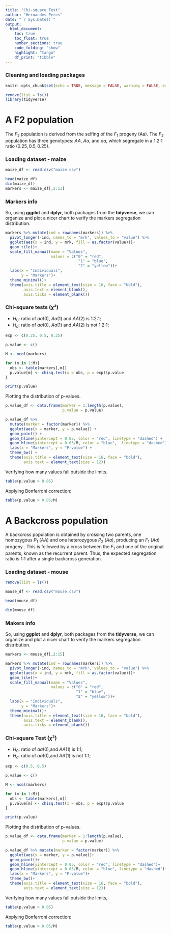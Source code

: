 ```yaml
---
title: "Chi-square Test"
author: "Hernandes Peres"
date: "`r Sys.Date()`"
output:
  html_document:
    toc: true
    toc_float: true
    number_sections: true
    code_folding: "show"
    highlight: "tango"
    df_print: "tibble"
---
```


### Cleaning and loading packages

```r
knitr::opts_chunk$set(echo = TRUE, message = FALSE, warning = FALSE, error = FALSE)
```


```r
remove(list = ls())
library(tidyverse)
```

# A F2 population

The $F_{2}$ population is derived from the selfing of the $F_{1}$ progeny (Aa). The $F_{2}$ population has three genotypes: $AA$, $Aa$, and $aa$, which segregate in a 1:2:1 ratio $(0.25, 0.5, 0.25)$.

### Loading dataset - maize

```r
maize_df <- read.csv("maize.csv")

head(maize_df)
dim(maize_df)
markers <- maize_df[,2:13]
```

### Markers info

So, using **ggplot** and **dplyr**, both packages from the **tidyverse**, we can organize and plot a nicer chart to verify the markers segregation distribution.

```r
markers %>% mutate(ind = rownames(markers)) %>%
  pivot_longer(-ind, names_to = "mrk", values_to = "value") %>% 
  ggplot(aes(x = ind, y = mrk, fill = as.factor(value)))+
  geom_tile()+
  scale_fill_manual(name = "Values",
                    values = c("0" = "red",
                                "1" = "blue",
                                "2" = "yellow"))+
  labs(x = "Individuals",
       y = "Markers")+
  theme_minimal()+
  theme(axis.title = element_text(size = 16, face = "bold"),
        axis.text = element_blank(),
        axis.ticks = element_blank())
```

### Chi-square tests ($\chi$²)

-   $H_0$: ratio of $aa$(0), $Aa$(1) and $AA$(2) is 1:2:1;
-   $H_a$: ratio of $aa$(0), $Aa$(1) and $AA$(2) is not 1:2:1;

```r
exp <- c(0.25, 0.5, 0.25)

p.value <- c()

M <- ncol(markers)

for (m in 1:M){
  obs <- table(markers[,m])
  p.value[m] <- chisq.test(x = obs, p = exp)$p.value
} 

print(p.value)
```

Plotting the distribution of p-values.

```r
p.value_df <- data.frame(marker = 1:length(p.value),
                         p.value = p.value)

p.value_df %>%
  mutate(marker = factor(marker)) %>%
  ggplot(aes(x = marker, y = p.value)) +
  geom_point() +
  geom_hline(yintercept = 0.05, color = "red", linetype = "dashed") +  
  geom_hline(yintercept = 0.05/M, color = "blue",  linetype = "dashed") +  
  labs(x = "Markers", y = "P-value") +
  theme_bw() +
  theme(axis.title = element_text(size = 16, face = "bold"),
        axis.text = element_text(size = 12))
```

Verifying how many values fall outside the limits.

```r
table(p.value > 0.05)
```

Applying Bonferroni correction:

```r
table(p.value > 0.05/M)
```

# A Backcross population

A backcross population is obtained by crossing two parents, one homozygous $P_1$ $(AA)$ and one heterozygous $P_2$ $(Aa)$, producing an $F_1$ $(Aa)$ progeny . This is followed by a cross between the $F_1$ and one of the original parents, known as the recurrent parent. Thus, the expected segregation ratio is 1:1 after a single backcross generation.

### Loading dataset - mouse

```r
remove(list = ls())

mouse_df <- read.csv("mouse.csv")

head(mouse_df)

dim(mouse_df)
```

### Makers info

So, using **ggplot** and **dplyr**, both packages from the **tidyverse**, we can organize and plot a nicer chart to verify the markers segregation distribution.

```r
markers <- mouse_df[,2:15]

markers %>% mutate(ind = rownames(markers)) %>%
  pivot_longer(-ind, names_to = "mrk", values_to = "value") %>% 
  ggplot(aes(x = ind, y = mrk, fill = as.factor(value)))+
  geom_tile()+
  scale_fill_manual(name = "Values",
                    values = c("0" = "red",
                               "1" = "blue",
                               "2" = "yellow"))+
  labs(x = "Individuals",
       y = "Markers")+
  theme_minimal()+
  theme(axis.title = element_text(size = 16, face = "bold"),
        axis.text = element_blank(),
        axis.ticks = element_blank())
```

### Chi-square Test ($\chi$²)

-   $H_0$: ratio of $aa$(0),and $AA$(1) is 1:1;
-   $H_a$: ratio of $aa$(0),and $AA$(1) is not 1:1;

```r
exp <- c(0.5, 0.5)

p.value <- c()

M <- ncol(markers)

for (m in 1:M){
  obs <- table(markers[,m])
  p.value[m] <- chisq.test(x = obs, p = exp)$p.value
} 

print(p.value)
```

Plotting the distribution of p-values.

```r
p.value_df <- data.frame(marker = 1:length(p.value),
                         p.value = p.value)

p.value_df %>% mutate(marker = factor(marker)) %>%
  ggplot(aes(x = marker, y = p.value))+
  geom_point()+
  geom_hline(yintercept = 0.05, color = "red", linetype = "dashed")+
  geom_hline(yintercept = 0.05/M, color = "blue", linetype = "dashed")+
  labs(x = "Markers", y = "P-value")+
  theme_bw()+
  theme(axis.title = element_text(size = 16, face = "bold"),
        axis.text = element_text(size = 12))
```

Verifying how many values fall outside the limits,

```r
table(p.value > 0.05)
```

Applying Bonferroni correction:

```r
table(p.value > 0.05/M)
```


